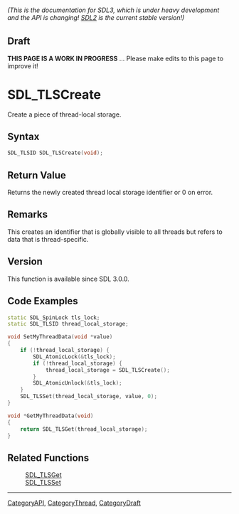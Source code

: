 ====== (This is the documentation for SDL3, which is under heavy development and the API is changing! [https://wiki.libsdl.org/SDL2/ SDL2] is the current stable version!) ======

== Draft ==

'''THIS PAGE IS A WORK IN PROGRESS''' ... Please make edits to this page to improve it!



<!-- #*^*^*^*^*See https://wiki.libsdl.org/SGFunctions for details on editing this page*^*^*^*^* -->
= SDL_TLSCreate =

Create a piece of thread-local storage.

== Syntax ==

<syntaxhighlight lang='c'>
SDL_TLSID SDL_TLSCreate(void);
</syntaxhighlight>

== Return Value ==

Returns the newly created thread local storage identifier or 0 on error.

== Remarks ==

This creates an identifier that is globally visible to all threads but
refers to data that is thread-specific.

== Version ==

This function is available since SDL 3.0.0.

== Code Examples ==

<syntaxhighlight lang='c++'>
static SDL_SpinLock tls_lock;
static SDL_TLSID thread_local_storage;

void SetMyThreadData(void *value)
{
    if (!thread_local_storage) {
        SDL_AtomicLock(&tls_lock);
        if (!thread_local_storage) {
            thread_local_storage = SDL_TLSCreate();
        }
        SDL_AtomicUnlock(&tls_lock);
    }
    SDL_TLSSet(thread_local_storage, value, 0);
}

void *GetMyThreadData(void)
{
    return SDL_TLSGet(thread_local_storage);
}
</syntaxhighlight>

== Related Functions ==

:[[SDL_TLSGet]]
:[[SDL_TLSSet]]

----
[[CategoryAPI]], [[CategoryThread]], [[CategoryDraft]]
<!-- #See the Style Guide for instructions on editing the footer. -->


